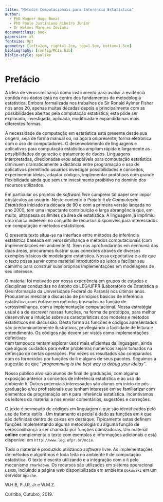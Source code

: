 ```yaml
---
title: "Métodos Computacionais para Inferência Estatística"
author:
  - PhD Wagner Hugo Bonat
  - PhD Paulo Justiniano Ribeiro Junior
  - Dr Walmes Marques Zeviani
documentclass: book
papersize: a5
fontsize: 9pt
geometry: [left=2cm, right=1.2cm, top=1.5cm, bottom=1.5cm]
bibliography: [config/MCIE.bib]
biblio-style: apalike
---
```


# Prefácio {-}

A ideia de verossimilhança como instrumento para avaliar a evidência contida nos 
dados está no centro dos fundamentos da metodologia estatística.
Embora formalizada nos trabalhos de Sir Ronald Aylmer Fisher nos anos 20, 
apenas muitas décadas depois e principalmente com as possibilidades abertas pela 
computação  estatística, esta pôde ser explorada, investigada, aplicada, modificada e 
expandida nas mais diferentes formas.

A necessidade de computação em estatística está presente desde sua origem, 
seja de forma manual ou, na agora onipresente, forma eletrônica com o uso de computadores.
O desenvolvimento de linguagens e aplicativos para computação estatística
ampliam rápida e largamente as possibilidades de geração e tratamento de dados.
Linguagens interpretadas, direcionadas e/ou adaptáveis para computação estatística
diminuem dramaticamente a distância entre programação e uso de aplicativos
permitindo usuários investigar possibilidades e conceitos, experimentar ideias,
adaptar códigos, implementar protótipos com grande flexibilidade ainda que sem 
um investimento proibitivo no domínio dos recursos utilizados.

Em particular os projetos de *software livre* cumprem tal papel 
sem impor obstáculos ao usuário. Neste contexto o *Projeto `R` de Computação Estatística* 
iniciado na década de 90 e com a primeira versão lançada no ano 2000, tem uma impactante 
contribuição e larga abrangência que, em muito, ultrapassa os limites da área de estatística. 
A linguagem já imprimiu uma marca indelével no conjunto de recursos disponíveis para
interessados em computação e métodos estatísticos.

O presente texto situa-se na interface entre métodos de 
inferência estatística baseada em verossimilhança e métodos computacionais 
(com implementações em ambiente `R`). Sem nos aprofundarmos em nenhuma das duas áreas, 
procuramos ilustrar suas conexões através de diversos exemplos básicos de modelagem estatística. 
Nossa expectativa é a de que o texto possa servir como material introdutório ao leitor e facilitar 
seu caminho para construir suas próprias implementações em modelagens de seu interesse. 

O material foi motivado por nossa experiência em grupos de estudos e
disciplinas conduzidas no âmbito do LEG/UFPR
(Laboratório de Estatística e Geoinformação da Universidade Federal do Paraná)
nos últimos anos. Procuramos mesclar a discussão de princípios básicos de 
inferência estatística, com ênfase em métodos baseados na função de verossimilhança,
com a implementação computacional.
Nossa estratégia usual é a de escrever nossas funções, na forma de protótipos, para 
melhor desenvolver a intuição sobre as características dos modelos e métodos estatísticos em discussão.
Desta forma as funções e códigos apresentados são predominantemente ilustrativos,
privilegiando a facilidade de leitura e entendimento.
Os códigos não devem ser vistos como implementações definitivas  
nem tampouco tentam explorar usos mais eficientes da linguagem, ainda que alguns cuidados
para evitar problemas numéricos sejam tomados na definição de certas operações.
Por vezes os resultados são comparados com os fornecidos por funções do `R` e alguns de seus pacotes.
Seguimos a sugestão de que *''programming is the best way to debug your ideias"*.

Nosso público alvo são alunos de final de graduação, com alguma exposição anterior a conceitos de 
inferência estatística e ao uso do ambiente `R`. Outros potenciais interessados são alunos em 
início de pós-graduação e/ou profissionais que tenham interesse em se familiarizar 
com elementos de programação em `R` para inferência estatística.
Incentivamos os leitores do material a nos enviar comentários, sugestões e correções.

O texto é permeado de códigos em linguagem `R` que são identificados pelo uso de fonte
estilo \verb|VERBATIM como esta|. 
Um tratamento especial é dado as funções em `R` que são definidas dentro de caixas em destaque.
Tipicamente estas definem funções implementando alguma metodologia ou 
alguma função de verossimilhança a ser chamada por funções otimizadoras.
Um material **online** complementa o texto com exemplos e informações adicionais
e está disponível em `http://www.leg.ufpr.br/mcie`.

Todo o material é produzido utilizando *software* livre.
As implementações de métodos e algoritmos é toda feita no ambiente `R`
de computação estatística. O texto é escrito utilizando \LaTeX{} e a integração
com o `R` pelo mecanismo `rmarkdown`.
Os recursos são utilizados em sistema operacional `LINUX`, incluindo a página *web*
disponibilizada em ambiente `Dokuwiki` em um servidor `Apache`. 


W.H.B, P.J.R. Jr e W.M.Z. 

Curitiba, Outubro, 2019.

